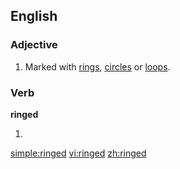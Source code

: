 ==English==

===Adjective===
{{en-adj|-}}

# Marked with [[ring]]s, [[circle]]s or [[loop]]s.

===Verb===
'''ringed'''

# {{past of|ring}}

[[simple:ringed]]
[[vi:ringed]]
[[zh:ringed]]
